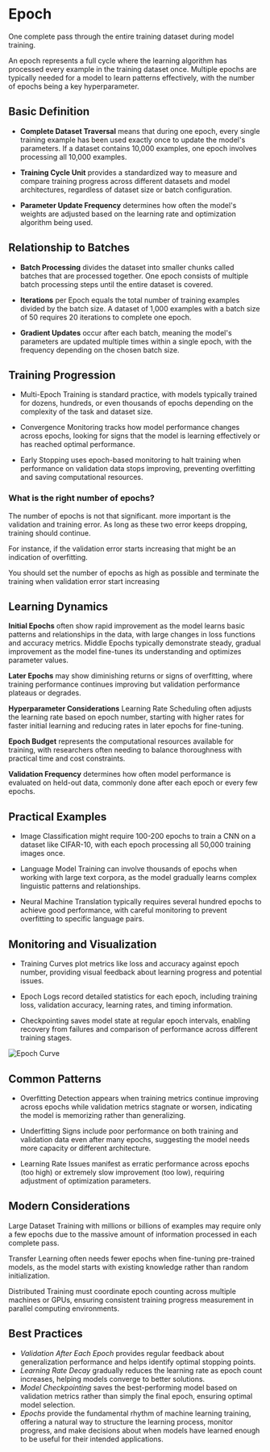 
<StructuredData 
  title="Epoch" 
  description="One complete pass through the entire training dataset during model training. An epoch represents a full cycle where the learning algorithm has processed every example in the training dataset once." 
  url="https://ai-glossary.com/E/epoch" 
/>

# Epoch

One complete pass through the entire training dataset during model training.

An epoch represents a full cycle where the learning algorithm has processed every example in the training dataset once. Multiple epochs are typically needed for a model to learn patterns effectively, with the number of epochs being a key hyperparameter.

## Basic Definition
- **Complete Dataset Traversal** means that during one epoch, every single training example has been used exactly once to update the model's parameters. If a dataset contains 10,000 examples, one epoch involves processing all 10,000 examples.

- **Training Cycle Unit** provides a standardized way to measure and compare training progress across different datasets and model architectures, regardless of dataset size or batch configuration.

- **Parameter Update Frequency** determines how often the model's weights are adjusted based on the learning rate and optimization algorithm being used.

## Relationship to Batches
- **Batch Processing** divides the dataset into smaller chunks called batches that are processed together. One epoch consists of multiple batch processing steps until the entire dataset is covered.

- **Iterations** per Epoch equals the total number of training examples divided by the batch size. A dataset of 1,000 examples with a batch size of 50 requires 20 iterations to complete one epoch.

- **Gradient Updates** occur after each batch, meaning the model's parameters are updated multiple times within a single epoch, with the frequency depending on the chosen batch size.

## Training Progression
- Multi-Epoch Training is standard practice, with models typically trained for dozens, hundreds, or even thousands of epochs depending on the complexity of the task and dataset size.

- Convergence Monitoring tracks how model performance changes across epochs, looking for signs that the model is learning effectively or has reached optimal performance.

- Early Stopping uses epoch-based monitoring to halt training when performance on validation data stops improving, preventing overfitting and saving computational resources.

### What is the right number of epochs?
The number of epochs is not that significant. more important is the validation and training error. As long as these two error keeps dropping, training should continue.

For instance, if the validation error starts increasing that might be an indication of overfitting.

You should set the number of epochs as high as possible and terminate the training when validation error start increasing

## Learning Dynamics
**Initial Epochs** often show rapid improvement as the model learns basic patterns and relationships in the data, with large changes in loss functions and accuracy metrics.
Middle Epochs typically demonstrate steady, gradual improvement as the model fine-tunes its understanding and optimizes parameter values.

**Later Epochs** may show diminishing returns or signs of overfitting, where training performance continues improving but validation performance plateaus or degrades.

**Hyperparameter Considerations**
Learning Rate Scheduling often adjusts the learning rate based on epoch number, starting with higher rates for faster initial learning and reducing rates in later epochs for fine-tuning.

**Epoch Budget** represents the computational resources available for training, with researchers often needing to balance thoroughness with practical time and cost constraints.

**Validation Frequency** determines how often model performance is evaluated on held-out data, commonly done after each epoch or every few epochs.

## Practical Examples
- Image Classification might require 100-200 epochs to train a CNN on a dataset like CIFAR-10, with each epoch processing all 50,000 training images once.

- Language Model Training can involve thousands of epochs when working with large text corpora, as the model gradually learns complex linguistic patterns and relationships.

- Neural Machine Translation typically requires several hundred epochs to achieve good performance, with careful monitoring to prevent overfitting to specific language pairs.

## Monitoring and Visualization
- Training Curves plot metrics like loss and accuracy against epoch number, providing visual feedback about learning progress and potential issues.

- Epoch Logs record detailed statistics for each epoch, including training loss, validation accuracy, learning rates, and timing information.

- Checkpointing saves model state at regular epoch intervals, enabling recovery from failures and comparison of performance across different training stages.

![Epoch Curve](/epoch.webp)

## Common Patterns
- Overfitting Detection appears when training metrics continue improving across epochs while validation metrics stagnate or worsen, indicating the model is memorizing rather than generalizing.

- Underfitting Signs include poor performance on both training and validation data even after many epochs, suggesting the model needs more capacity or different architecture.

- Learning Rate Issues manifest as erratic performance across epochs (too high) or extremely slow improvement (too low), requiring adjustment of optimization parameters.

## Modern Considerations
Large Dataset Training with millions or billions of examples may require only a few epochs due to the massive amount of information processed in each complete pass.

Transfer Learning often needs fewer epochs when fine-tuning pre-trained models, as the model starts with existing knowledge rather than random initialization.

Distributed Training must coordinate epoch counting across multiple machines or GPUs, ensuring consistent training progress measurement in parallel computing environments.

## Best Practices
- *Validation After Each Epoch* provides regular feedback about generalization performance and helps identify optimal stopping points.
- *Learning Rate Decay* gradually reduces the learning rate as epoch count increases, helping models converge to better solutions.
- *Model Checkpointing* saves the best-performing model based on validation metrics rather than simply the final epoch, ensuring optimal model selection.
- *Epochs* provide the fundamental rhythm of machine learning training, offering a natural way to structure the learning process, monitor progress, and make decisions about when models have learned enough to be useful for their intended applications.
